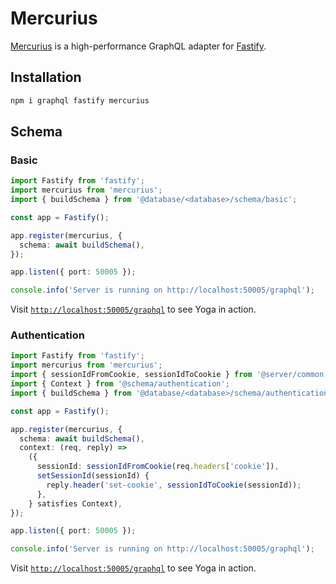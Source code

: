 # Mercurius

[Mercurius](https://mercurius.dev/) is a high-performance GraphQL adapter for [Fastify](https://www.fastify.io/).

## Installation

```sh npm2yarn
npm i graphql fastify mercurius
```

## Schema

### Basic

```ts filename="examples/server/mercurius/basic.ts"
import Fastify from 'fastify';
import mercurius from 'mercurius';
import { buildSchema } from '@database/<database>/schema/basic';

const app = Fastify();

app.register(mercurius, {
  schema: await buildSchema(),
});

app.listen({ port: 50005 });

console.info('Server is running on http://localhost:50005/graphql');
```

Visit [`http://localhost:50005/graphql`](http://localhost:50005/graphql) to see Yoga in action.

### Authentication

```ts filename="examples/server/mercurius/authentication.ts"
import Fastify from 'fastify';
import mercurius from 'mercurius';
import { sessionIdFromCookie, sessionIdToCookie } from '@server/common';
import { Context } from '@schema/authentication';
import { buildSchema } from '@database/<database>/schema/authentication';

const app = Fastify();

app.register(mercurius, {
  schema: await buildSchema(),
  context: (req, reply) =>
    ({
      sessionId: sessionIdFromCookie(req.headers['cookie']),
      setSessionId(sessionId) {
        reply.header('set-cookie', sessionIdToCookie(sessionId));
      },
    } satisfies Context),
});

app.listen({ port: 50005 });

console.info('Server is running on http://localhost:50005/graphql');
```

Visit [`http://localhost:50005/graphql`](http://localhost:50005/graphql) to see Yoga in action.
